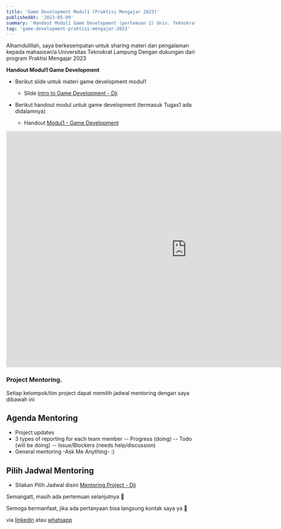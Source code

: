 ```yaml
---
title: 'Game Development Modul1 (Praktisi Mengajar 2023)'
publishedAt: '2023-05-09'
summary: 'Handout Modul1 Game Development (pertemuan 1) Univ. Teknokrat, Lampung'
tag: 'game-development-praktisi-mengajar-2023'
---
```


Alhamdulillah, saya berkesempatan untuk sharing materi dan pengalaman kepada mahasiswi/a Universitas Teknokrat Lampung 
Dengan dukungan dari program Praktisi Mengajar 2023



**Handout Modul1 Game Development**

* Berikut slide untuk materi game development modul1
    * Slide [Intro to Game Development - Dji](https://docs.google.com/presentation/d/1nZYRcQNPNLgt2Gs7Ag7a8rBu8cuUFdRLr_7NfEaOLpQ/edit?usp=sharing)

* Berikut handout modul untuk game development (termasuk Tugas1 ada didalamnya)
    * Handout [Modul1 - Game Development](https://docs.google.com/document/d/1cMZ16Md4ripirifyMj0DSX8sLIitZPAwY5TVIMxQuVE/edit?usp=sharing)

<iframe src="https://docs.google.com/presentation/d/e/2PACX-1vQcn1YJrEDpKrZlbsifINxoSEuFecbYue5s7eyV6Ljv4xZmaS7FG6g2KsI5zqqOLri7W6z0T0srG_YY/embed?start=true&loop=true&delayms=3000" frameborder="0" width="960" height="629" allowfullscreen="true" mozallowfullscreen="true" webkitallowfullscreen="true"></iframe>

### Project Mentoring.
Setiap kelompok/tim project dapat memilih jadwal mentoring dengan saya dibawah ini
## Agenda Mentoring
* Project updates
* 3 types of reporting for each team member
-- Progress (doing)
-- Todo (will be doing)
-- Issue/Blockers (needs help/discussion)
* General mentoring -Ask Me Anything- :) 

## Pilih Jadwal Mentoring
* Silakan Pilih Jadwal disini [Mentoring Project - Dji](https://calendly.com/djiwandou/praktisi-mengajar-2023?month=2023-05)



Semangatt, masih ada pertemuan selanjutnya 😬

Semoga bermanfaat, jika ada pertanyaan bisa langsung kontak saya ya 🙏

via [linkedin](https://linkedin.com/in/djiwandou) atau [whatsapp](https://wa.me/+6282230917591)